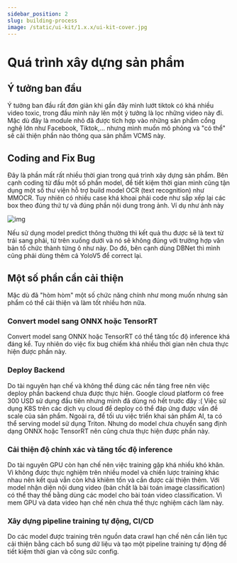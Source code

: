 ```yaml
---
sidebar_position: 2
slug: building-process
image: /static/ui-kit/1.x.x/ui-kit-cover.jpg
---
```


# Quá trình xây dựng sản phẩm

## Ý tưởng ban đầu

Ý tưởng ban đầu rất đơn giản khi gần đây mình lướt tiktok có khá nhiều video toxic, trong đầu mình nảy lên một ý tưởng là lọc những video này đi.
Mặc dù đây là module nhỏ đã được tích hợp vào những sản phẩm cổng nghệ lớn như Facebook, Tiktok,... nhưng mình muốn mô phỏng và "có thể" sẽ cải thiện phần nào thông qua sản phẩm VCMS này.

## Coding and Fix Bug

Đây là phần mất rất nhiều thời gian trong quá trình xây dựng sản phẩm.
Bên cạnh coding từ đầu một số phần model, để tiết kiệm thời gian mình cũng tận dụng một số thư viện hỗ trợ build model OCR (text recognition) như MMOCR.
Tuy nhiên có nhiều case khá khoai phải code như sắp xếp lại các box theo đúng thứ tự và đúng phần nội dung trong ảnh.
Ví dụ như ảnh này

![img](https://media.springernature.com/full/springer-static/image/art%3A10.1038%2Fs41598-021-00857-8/MediaObjects/41598_2021_857_Fig1_HTML.png)

Nếu sử dụng model predict thông thường thì kết quả thu được sẽ là text từ trái sang phải, từ trên xuống dưới và nó sẽ không đúng với trường hợp văn bản tổ chức thành từng ô như này.
Do đó, bên cạnh dùng DBNet thì mình cũng phải dùng thêm cả YoloV5 để correct lại.

## Một số phần cần cải thiện

Mặc dù đã "hòm hòm" một số chức năng chính như mong muốn nhưng sản phẩm có thể cải thiện và làm tốt nhiều hơn nữa.

### Convert model sang ONNX hoặc TensorRT

Convert model sang ONNX hoặc TensorRT có thể tăng tốc độ inference khá đáng kể.
Tuy nhiên do việc fix bug chiếm khá nhiều thời gian nên chưa thực hiện được phần này.

### Deploy Backend

Do tài nguyên hạn chế và không thể dùng các nền tảng free nên việc deploy phần backend chưa được thực hiện.
Google cloud platform có free 300 USD sử dụng đầu tiên nhưng mình đã dùng nó hết trước đây :(
Việc sử dụng K8S trên các dịch vụ cloud để deploy có thể đáp ứng được vấn đề scale của sản phẩm.
Ngoài ra, để tối ưu việc triển khai sản phẩm AI, ta có thể serving model sử dụng Triton.
Nhưng do model chưa chuyển sang định dạng ONNX hoặc TensorRT nên cũng chưa thực hiện được phần này.

### Cải thiện độ chính xác và tăng tốc độ inference

Do tài nguyên GPU còn hạn chế nên việc training gặp khá nhiều khó khăn.
Vì không được thực nghiệm trên nhiều model và chiến lược training khác nhau nên kết quả vẫn còn khá khiêm tốn và cần được cải thiện thêm.
Với model nhận diện nội dung video (bản chất là bài toán image classification) có thể thay thế bằng dùng các model cho bài toán video classification.
Vì mem GPU và data video hạn chế nên chưa thể thực nghiệm cách làm này.

### Xây dựng pipeline training tự động, CI/CD

Do các model được training trên nguồn data crawl hạn chế nên cần liên tục cải thiện bằng cách bổ sung dữ liệu và tạo một pipeline training tự động để tiết kiệm thời gian và công sức config.
